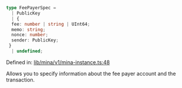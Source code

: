 ```ts
type FeePayerSpec = 
  | PublicKey
  | {
  fee: number | string | UInt64;
  memo: string;
  nonce: number;
  sender: PublicKey;
 }
  | undefined;
```

Defined in: [lib/mina/v1/mina-instance.ts:48](https://github.com/o1-labs/o1js/blob/46b9772d07785397c4bd76a102bc9f6730d321bb/src/lib/mina/v1/mina-instance.ts#L48)

Allows you to specify information about the fee payer account and the transaction.
